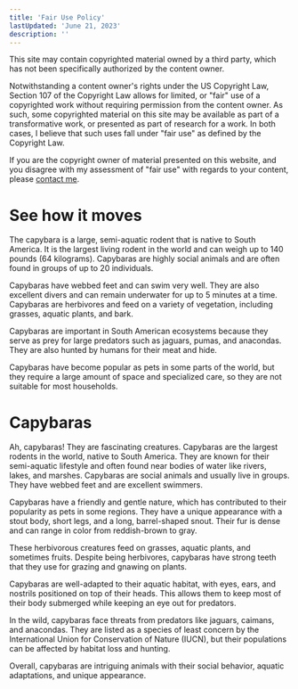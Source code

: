 ```yaml
---
title: 'Fair Use Policy'
lastUpdated: 'June 21, 2023'
description: ''
---
```


This site may contain copyrighted material owned by a third party, which has not been specifically authorized by the content owner.

Notwithstanding a content owner's rights under the US Copyright Law, Section 107 of the Copyright Law allows for limited, or "fair" use of a copyrighted work without requiring permission from the content owner. As such, some copyrighted material on this site may be available as part of a transformative work, or presented as part of research for a work. In both cases, I believe that such uses fall under "fair use" as defined by the Copyright Law.

If you are the copyright owner of material presented on this website, and you disagree with my assessment of "fair use" with regards to your content, please [contact me](mailto:me@bchen.dev).

# See how it moves

The capybara is a large, semi-aquatic rodent that is native to South America. It is the largest living rodent in the world and can weigh up to 140 pounds (64 kilograms). Capybaras are highly social animals and are often found in groups of up to 20 individuals.

Capybaras have webbed feet and can swim very well. They are also excellent divers and can remain underwater for up to 5 minutes at a time. Capybaras are herbivores and feed on a variety of vegetation, including grasses, aquatic plants, and bark.

Capybaras are important in South American ecosystems because they serve as prey for large predators such as jaguars, pumas, and anacondas. They are also hunted by humans for their meat and hide.

Capybaras have become popular as pets in some parts of the world, but they require a large amount of space and specialized care, so they are not suitable for most households.

# Capybaras

Ah, capybaras! They are fascinating creatures. Capybaras are the largest rodents in the world, native to South America. They are known for their semi-aquatic lifestyle and often found near bodies of water like rivers, lakes, and marshes. Capybaras are social animals and usually live in groups. They have webbed feet and are excellent swimmers.

Capybaras have a friendly and gentle nature, which has contributed to their popularity as pets in some regions. They have a unique appearance with a stout body, short legs, and a long, barrel-shaped snout. Their fur is dense and can range in color from reddish-brown to gray.

These herbivorous creatures feed on grasses, aquatic plants, and sometimes fruits. Despite being herbivores, capybaras have strong teeth that they use for grazing and gnawing on plants.

Capybaras are well-adapted to their aquatic habitat, with eyes, ears, and nostrils positioned on top of their heads. This allows them to keep most of their body submerged while keeping an eye out for predators.

In the wild, capybaras face threats from predators like jaguars, caimans, and anacondas. They are listed as a species of least concern by the International Union for Conservation of Nature (IUCN), but their populations can be affected by habitat loss and hunting.

Overall, capybaras are intriguing animals with their social behavior, aquatic adaptations, and unique appearance.